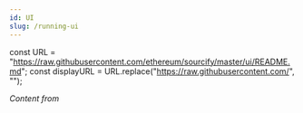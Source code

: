 ```yaml
---
id: UI
slug: /running-ui
---
```


const URL = "https://raw.githubusercontent.com/ethereum/sourcify/master/ui/README.md";
const displayURL = URL.replace("https://raw.githubusercontent.com/", "");

*Content from <ReadmeLink/>*
<EmbedReadme url={URL}/>